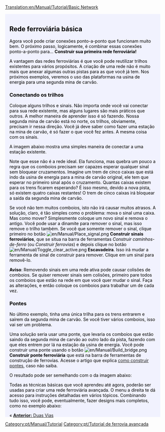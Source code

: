 [[Translation:en/Manual/Tutorial/Basic Network]]

{{en/Tabs|3|3
|pt/Manual/Tutorial/Duas Plataformas|1. Duas Plataformas<!--
-->|pt/Manual/Tutorial/Duas Vias|2. Duas Vias<!--
-->|pt/Manual/Tutorial/Rede ferroviária básica|3. Rede ferroviária básica}}
<div style="padding:.5em 1em 1em 1em; border-top:none; background-color:#f1f2fe; color:#000;">
{{pt/Manual/Tutorial/Tutorial}}
== Rede ferroviária básica ==
Agora você pode criar conexões ponto-a-ponto que funcionam muito bem. O próximo passo, logicamente, é combinar essas conexões ponto-a-ponto para... '''Construir sua primeira rede ferroviária!'''

A vantagem das redes ferroviárias é que você pode reutilizar trilhos existentes para vários propósitos. A criação de uma rede não é muito mais que anexar algumas outras pistas para as que você já tem. Nos próximos exemplos, veremos o uso das plataformas na usina de energia para uma segunda mina de carvão.

=== Conectando os trilhos ===

Coloque alguns trilhos e sinais. Não importa onde você vai conectar para sua rede existente, mas alguns lugares são mais práticos que outros. A melhor maneira de aprender isso é só fazendo. Nossa segunda mina de carvão está no norte, os trilhos, obviamente, precisam ir nessa direção. Você já deve saber como fazer uma estação na mina de carvão, é só fazer o que você fez antes. A mesma coisa com os sinais.

A imagem abaixo mostra uma simples maneira de conectar a uma estação existente.

{{en/Phototable|[[File:en/Manual/Tutorial/Tutorial network simple.png|400px]]|Uma segunda linha ferroviária conectada na estação da usina de energia. '''(Clique para ampliar)'''|none}}

Note que esse não é a rede ideal. Ela funciona, mas quebra um pouco a regra que os comboios precisam ser capazes esperar qualquer sinal sem bloquear cruzamentos. Imagine um trem de cinco caixas que está indo da usina de energia para a mina de carvão original, ele tem que esperar no primeiro sinal após o cruzamento. Quantas caixas existem para os trens ficarem esperando? É isso mesmo, devido a nova pista, só existem quatro caixas restantes! O trem de cinco caixas irá bloquear a saída da segunda mina de carvão.

Se você não tem muitos comboios, isto não irá causar muitos atrasos. A solução, claro, é tão simples como o problema: mova o sinal uma caixa. Mas como mover? Simplesmente coloque um novo sinal e remova o antigo. Você pode usar a dinamite para remover o sinal, mas isso remove o trilho também. Se você que somente remover o sinal, clique primeiro no botão [[File:en/Manual/Place signal.png]] '''Construir sinais ferroviários''', que se situa na barra de ferramentas ''Construir caminhos-de-ferro'' (ou ''Construir ferrovias'') e depois clique no botão [[File:en/Manual/Toggle clear active.png]] '''Escavadeira'''. Isso irá mudar a ferramenta de sinal de construir para remover. Clique em um sinal para removê-lo.

'''Aviso''': Removendo sinais em uma rede ativa pode causar colisões de comboios. Se quiser remover sinais sem colisões, primeiro pare todos os comboios que estão na rede em que você quer mudar o sinal. Faça as alterações, e então coloque os comboios para trabalhar um de cada vez.

=== Pontes ===

No último exemplo, tinha uma única trilha para os trens entrarem e saírem da segunda mina de carvão. Se você tiver vários comboios, isso vai ser um problema.

Uma solução seria usar uma ponte, que levaria os comboios que estão saindo da segunda mina de carvão ao outro lado da pista, fazendo com que eles entrem por lá na estação da usina de energia. Você pode construir uma ponte usando o botão [[File:en/Manual/Build bridge.png]] '''Construir ponte ferroviária''' que está na barra de ferramentas de construção de ferrovias. Acesse o artigo que explica [[pt/Construindo pontes|como construir pontes]], caso não saiba.

O resultado pode ser semelhando com o da imagem abaixo:

{{en/Phototable|[[File:en/Manual/Tutorial/Tutorial network bridge.png|400px]]|Uma ponte na rede ferroviária. '''(Clique para ampliar)'''|none}}

Todas as técnicas básicas que você aprendeu até agora, poderão ser usadas para criar uma rede ferroviária avançada. O menu a direita te dá acesso para instruções detalhadas em vários tópicos. Combinando tudo isso, você pode, eventualmente, fazer designs mais completos, como no exemplo abaixo:

{{en/Phototable|[[File:en/Manual/Tutorial/Plufingford Transport, 22nd Mar 2032.png|512px]]|Uma rede avançada que é idêntico ao das técnicas explicadas aqui, só que ... '''Muito maior!''' '''(Clique para ampliar)'''|none}}

<span style="float: left">&laquo; [[pt/Manual/Tutorial/Duas Vias|'''Anterior:''' Duas Vias]]</span>

</div>
[[Category:pt/Manual/Tutorial]]
[[Category:pt/Tutorial de ferrovia avançada]]